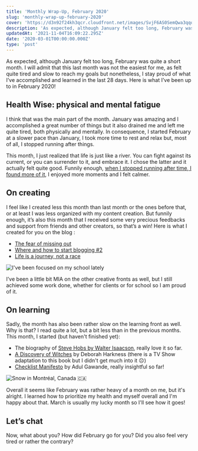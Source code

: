 ```yaml
---
title: 'Monthly Wrap-Up, February 2020'
slug: 'monthly-wrap-up-february-2020'
cover: 'https://d3n92f24kh3qcr.cloudfront.net/images/SvjF6AS0SemQwa3qqovO.jpg'
description: 'As expected, although January felt too long, February was quite a short month. I will admit that this last month was not the easiest for me.'
updatedAt: '2021-11-04T16:09:22.295Z'
date: '2020-03-01T00:00:00.000Z'
type: 'post'
---
```


As expected, although January felt too long, February was quite a short month. I will admit that this last month was not the easiest for me, as felt quite tired and slow to reach my goals but nonetheless, I stay proud of what I’ve accomplished and learned in the last 28 days. Here is what I’ve been up to in February 2020!

## Health Wise: physical and mental fatigue

I think that was the main part of the month. January was amazing and I accomplished a great number of things but it also drained me and left me quite tired, both physically and mentally. In consequence, I started February at a slower pace than January, I took more time to rest and relax but, most of all, I stopped running after things.

This month, I just realized that life is just like a river. You can fight against its current, or you can surrender to it, and embrace it. I chose the latter and it actually felt quite good. Funnily enough, [when I stopped running after time, I found more of it](https://us14.campaign-archive.com/?u=46f3d8f20bd328d717295b4c2&id=eb6ce40f6a), I enjoyed more moments and I felt calmer.

## On creating

I feel like I created less this month than last month or the ones before that, or at least I was less organized with my content creation. But funnily enough, it’s also this month that I received some very precious feedbacks and support from friends and other creators, so that’s a win! Here is what I created for you on the blog :

-   [The fear of missing out](/blog/fomo/)
-   [Where and how to start blogging #2](/blog/where-and-how-to-start-blogging/)
-   [Life is a journey, not a race](/blog/life-is-a-journey-not-a-race/)

![I've been focused on my school lately](https://d3n92f24kh3qcr.cloudfront.net/images/ZbbqgLAwT52x7nbwPMXD.jpg)

I’ve been a little bit MIA on the other creative fronts as well, but I still achieved some work done, whether for clients or for school so I am proud of it.

## On learning

Sadly, the month has also been rather slow on the learning front as well. Why is that? I read quite a lot, but a bit less than in the previous months. This month, I started (but haven't finished yet):

-   The biography of [Steve Hobs by Walter Isaacson](https://amzn.to/2wjatAB), really love it so far.
-   [A Discovery of Witches](https://amzn.to/39e28fP) by Deborah Harkness (there is a TV Show adaptation to this book but I didn't get much into it ☹️)
-   [Checklist Manifesto](https://amzn.to/2TdDztX) by Adul Gawande, really insightful so far!

![Snow in Montréal, Canada 🇨🇦](https://d3n92f24kh3qcr.cloudfront.net/images/XVFLbOBFQMy2IhmSYKEA.jpg)

Overall it seems like February was rather heavy of a month on me, but it's alright. I learned how to prioritize my health and myself overall and I'm happy about that. March is usually my lucky month so I'll see how it goes!

## Let’s chat

Now, what about you? How did February go for you? Did you also feel very tired or rather the contrary?
